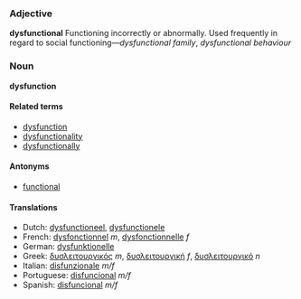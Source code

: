 ===Adjective===
'''dysfunctional'''
Functioning incorrectly or abnormally. Used frequently in regard to social functioning&mdash;''dysfunctional family'', ''dysfunctional behaviour''

===Noun===
'''dysfunction'''

====Related terms====
*[[dysfunction]]
*[[dysfunctionality]]
*[[dysfunctionally]]

====Antonyms====
*[[functional]]

====Translations====
*Dutch: [[dysfunctioneel]], [[dysfunctionele]]
*French: [[dysfonctionnel]] ''m'', [[dysfonctionnelle]] ''f''
*German: [[dysfunktionelle]]
*Greek: [[δυσλειτουργικός]] ''m'', [[δυσλειτουργική]] ''f'', [[δυσλειτουργικό]] ''n''
*Italian: [[disfunzionale]] ''m/f''
*Portuguese: [[disfuncional]] ''m/f''
*Spanish: [[disfuncional]] ''m/f''